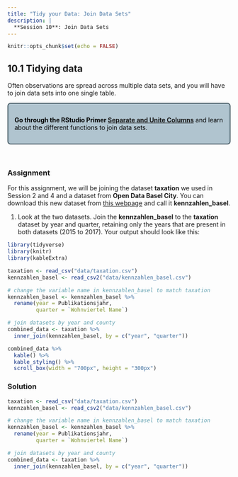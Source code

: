 ```yaml
---
title: "Tidy your Data: Join Data Sets"
description: |
  **Session 10**: Join Data Sets
---
```


```r
knitr::opts_chunk$set(echo = FALSE)
```
<style>
  .blackbox {
    padding: 1em;
    background: #b0c4cf;
    color: black;
    border: 2px solid #455a64;
    border-radius: 7px;
  }
</style>

## 10.1 Tidying data

Often observations are spread across multiple data sets, and you will have to join data sets into one single table. 

:::: {.blackbox data-latex=""}
**Go through the RStudio Primer [Separate and Unite Columns](https://rstudio.cloud/learn/primers/4.3)** and learn about the different functions to join data sets.
::::
<p>&nbsp;</p>

### Assignment

For this assignment, we will be joining the dataset **taxation** we used in Session 2 and 4 and a dataset from **Open Data Basel City**.
You can download this new dataset from [this webpage](https://data.bs.ch/explore/dataset/100011/information/?disjunctive.publikationsjahr&disjunctive.wohnviertel_id&disjunctive.wohnviertel_name&sort=-publikationsjahr) and call it **kennzahlen_basel**.

  1. Look at the two datasets. Join the **kennzahlen_basel** to the **taxation** dataset by year and quarter, retaining only the years that are present in both datasets (2015 to 2017).
  Your output should look like this:

``` r
library(tidyverse)
library(knitr)
library(kableExtra)

taxation <- read_csv("data/taxation.csv")
kennzahlen_basel <- read_csv2("data/kennzahlen_basel.csv") 

# change the variable name in kennzahlen_basel to match taxation
kennzahlen_basel <- kennzahlen_basel %>%
  rename(year = Publikationsjahr,
         quarter = `Wohnviertel Name`)

# join datasets by year and county
combined_data <- taxation %>%
  inner_join(kennzahlen_basel, by = c("year", "quarter"))

combined_data %>%
  kable() %>%
  kable_styling() %>%
  scroll_box(width = "700px", height = "300px")


```

### Solution
``` r
taxation <- read_csv("data/taxation.csv")
kennzahlen_basel <- read_csv2("data/kennzahlen_basel.csv") 

# change the variable name in kennzahlen_basel to match taxation
kennzahlen_basel <- kennzahlen_basel %>%
  rename(year = Publikationsjahr,
         quarter = `Wohnviertel Name`)

# join datasets by year and county
combined_data <- taxation %>%
  inner_join(kennzahlen_basel, by = c("year", "quarter"))
```






